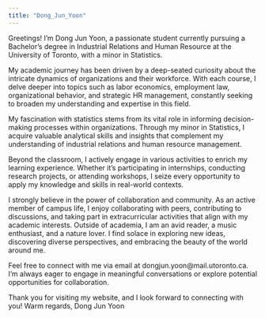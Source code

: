 ```yaml
---
title: "Dong_Jun_Yoon"
---
```


Greetings! I’m Dong Jun Yoon, a passionate student currently pursuing a Bachelor’s degree in Industrial Relations and Human Resource at the University of Toronto, with a minor in Statistics.

My academic journey has been driven by a deep-seated curiosity about the intricate dynamics of organizations and their workforce. With each course, I delve deeper into topics such as labor economics, employment law, organizational behavior, and strategic HR management, constantly seeking to broaden my understanding and expertise in this field.

My fascination with statistics stems from its vital role in informing decision-making processes within organizations. Through my minor in Statistics, I acquire valuable analytical skills and insights that complement my understanding of industrial relations and human resource management.

Beyond the classroom, I actively engage in various activities to enrich my learning experience. Whether it’s participating in internships, conducting research projects, or attending workshops, I seize every opportunity to apply my knowledge and skills in real-world contexts.

I strongly believe in the power of collaboration and community. As an active member of campus life, I enjoy collaborating with peers, contributing to discussions, and taking part in extracurricular activities that align with my academic interests.
Outside of academia, I am an avid reader, a music enthusiast, and a nature lover. I find solace in exploring new ideas, discovering diverse perspectives, and embracing the beauty of the world around me.

Feel free to connect with me via email at dongjun.yoon@mail.utoronto.ca. I’m always eager to engage in meaningful conversations or explore potential opportunities for collaboration.

Thank you for visiting my website, and I look forward to connecting with you! Warm regards, Dong Jun Yoon